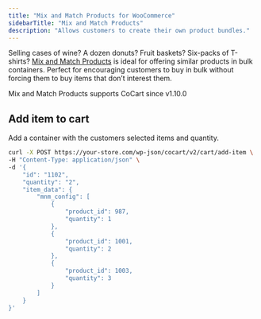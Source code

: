 ```yaml
---
title: "Mix and Match Products for WooCommerce"
sidebarTitle: "Mix and Match Products"
description: "Allows customers to create their own product bundles."
---
```


Selling cases of wine? A dozen donuts? Fruit baskets? Six-packs of T-shirts? [Mix and Match Products](https://woocommerce.com/products/woocommerce-mix-and-match-products/) is ideal for offering similar products in bulk containers. Perfect for encouraging customers to buy in bulk without forcing them to buy items that don’t interest them.

<Info>
    Mix and Match Products supports CoCart since <Tooltip tip="This is the version of the plugin">v1.10.0</Tooltip>
</Info>

## Add item to cart

Add a container with the customers selected items and quantity.

```bash cURL
curl -X POST https://your-store.com/wp-json/cocart/v2/cart/add-item \
-H "Content-Type: application/json" \
-d '{
    "id": "1102",
    "quantity": "2",
    "item_data": {
        "mnm_config": [
            {
                "product_id": 987,
                "quantity": 1
            },
            {
                "product_id": 1001,
                "quantity": 2
            },
            {
                "product_id": 1003,
                "quantity": 3
            }
        ]
    }
}'
```

